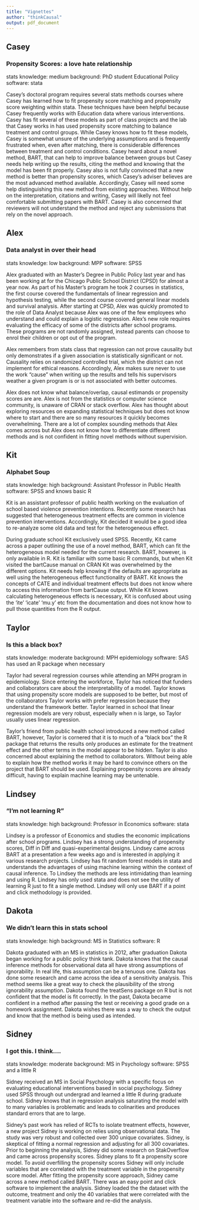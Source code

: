 ```yaml
---
title: "Vignettes"
author: "thinkCausal"
output: pdf_document
---
```


## Casey
### Propensity Scores: a love hate relationship

stats knowledge: medium \newline
background: PhD student Educational Policy \newline
software: stata \newline

Casey's doctoral program requires several stats methods courses where Casey has learned how to fit propensity score matching and propensity score weighting within stata. These techniques have been helpful because Casey frequently works with Education data where various interventions. Casey has fit several of these models as part of class projects and the lab that Casey works in has used propensity score matching to balance treatment and control groups. While Casey knows how to fit these models, Casey is somewhat unsure of the underlying assumptions and is frequently frustrated when, even after matching, there is considerable differences between treatment and control conditions. Casey heard about a novel method, BART, that can help to improve balance between groups but Casey needs help writing up the results, citing the method and knowing that the model has been fit properly. Casey also is not fully convinced that a new method is better than propensity scores, which Casey's adviser believes are the most advanced method available. Accordingly, Casey will need some help distinguishing this new method from existing approaches. Without help on the interpretation, citations and writing, Casey will likelly not feel comfortable submitting papers with BART. Casey is also concerned that reviewers will not understand the method and reject any submissions that rely on the novel approach. 

## Alex
### Data analyst in over their head

stats knowledge: low \newline
background: MPP \newline
software: SPSS \newline

Alex graduated with an Master's Degree in Public Policy last year and has been working at for the Chicago Public School District (CPSD) for almost a year now. As part of his Master's program he took 2 courses in statistics, the first course covered the fundamentals of linear regression and hypothesis testing, while the second course covered general linear models and survival analysis. After starting at CPSD, Alex was quickly promoted to the role of Data Analyst because Alex was one of the few employees who understand and could explain a logistic regression. Alex's new role requires evaluating the efficacy of some of the districts after school programs. These programs are not randomly assigned, instead parents can choose to enrol their children or opt out of the program. 

Alex remembers from stats class that regression can not prove causality but only demonstrates if a given association is statistically significant or not. Causality relies on randomized controlled trial, which the district can not implement for ethical reasons. Accordingly,  Alex makes sure never to use the work "cause" when writing up the results and tells his supervisors weather a given program is or is not associated with better outcomes. 

Alex does not know what balance/overlap, causal estimands or propensity scores are are. Alex is not from the statistics or computer science community, is unaware of CRAN or stack overflow. Alex has thought about exploring resources on expanding statistical techniques but does not know where to start and there are so many resources it quickly becomes overwhelming. There are a lot of complex sounding methods that Alex comes across but Alex does not know how to differentiate different methods and is not confident in fitting novel methods without supervision. 

## Kit
### Alphabet Soup

stats knowledge: high \newline
background: Assistant Professor in Public Health \newline
software: SPSS and knows basic R \newline

Kit is an assistant professor of public health working on the evaluation of school based violence prevention intentions. Recently some research has suggested that heterogeneous treatment effects are common in violence prevention interventions. Accordingly, Kit decided it would be a good idea to re-analyze some old data and test for the heterogeneous effect. 

During graduate school Kit exclusively used SPSS. Recently, Kit came across a paper outlining the use of a novel method, BART, which can fit the heterogeneous model needed for the current research. BART, however, is only available in R. Kit is familiar with some basic R commands, but when Kit visited the bartCause manual on CRAN Kit was overwhelmed by the different options. Kit needs help knowing if the defaults are appropriate as well using the heterogeneous effect functionality of BART. Kit knows the concepts of CATE and individual treatment effects but does not know where to access this information from bartCause output. While Kit knows calculating heterogeneous  effects is necessary, Kit is confused about using the 'ite' 'icate' 'mu.y' etc from the documentation and does not know how to pull those quantities from the R output. 


## Taylor
### Is this a black box? 

stats knowledge: moderate \newline
background: MPH epidemiology \newline
software: SAS has used an R package when necessary \newline

Taylor had several regression courses while attending an MPH program in epidemiology. Since entering the workforce, Taylor has noticed that funders and collaborators care about the interpretability of a model. Taylor knows that using propensity score models are supposed to be better, but most of the collaborators Taylor works with prefer regression because they understand the framework better. Taylor learned in school that linear regression models are very robust, especially when n is large, so Taylor usually uses linear regression. 

Taylor's friend from public health school introduced a new method called BART, however, Taylor is cornered that it is to much of a "black box" the R package that returns the results only produces an estimate for the treatment effect and the other terms in the model appear to be hidden. Taylor is also concerned about explaining the method to collaborators. Without being able to explain how the method works it may be hard to convince others on the project that BART should be used. Explaining propensity scores are already difficult, having to explain machine learning may be untenable. 



## Lindsey
### "I'm not learning R"
stats knowledge: high \newline
background: Professor in Economics \newline
software: stata \newline

Lindsey is a professor of Economics and studies the economic implications after school programs. Lindsey has a strong understanding of propensity scores, Diff in Diff and quasi-experimental designs. Lindsey came across BART at a presentation a few weeks ago and is interested in applying it various research projects. Lindsey has fit random forest models in stata and understands the advantages of using machine learning within the context of causal inference. To Lindsey the methods are less intimidating than learning and using R. Lindsey has only used stata and does not see the utility of learning R just to fit a single method. Lindsey will only use BART if a point and click methodology is provided. 


## Dakota 
### We didn't learn this in stats school

stats knowledge: high \newline
background: MS in Statistics \newline
software: R \newline

Dakota graduated with an MS in statistics in 2012, after graduation Dakota began working for a public policy think tank. Dakota knows that the causal inference methods for observational data all have strong assumptions of ignorability. In real life, this assumption can be a tenuous one. Dakota has done some research and came across the idea of a sensitivity analysis. This method seems like a great way to check the plausibility of the strong ignorability assumption. Dakota found the treatSens package on R but is not confident that the model is fit correctly. In the past, Dakota became confident in a method after passing the test or receiving a good grade on a homework assignment. Dakota wishes there was a way to check the output and know that the method is being used as intended. 

## Sidney 
### I got this. I think....
stats knowledge: moderate \newline
background: MS in Psychology \newline
software: SPSS and a little R \newline

Sidney received an MS in Social Psychology with a specific focus on evaluating educational interventions based in social psychology. Sidney used SPSS through out undergrad and learned a little R during graduate school. Sidney knows that in regression analysis saturating the model with to many variables is problematic and leads to colinarities and produces standard errors that are to large. 

Sidney's past work has relied of RCTs to isolate treatment effects, however, a new project Sidney is working on relies using observational data. The study was very robust and collected over 300 unique covariates. Sidney, is skeptical of fitting a normal regression and adjusting for all 300 covariates. Prior to beginning the analysis, Sidney did some research on StakOverflow and came across propensity scores. Sidney plans to fit a propensity score model. To avoid overfilling the propensity scores Sidney will only include variables that are correlated with the treatment variable in the propensity score model. After fitting the propensity score approach, Sidney came across a new method called BART. There was an easy point and click software to implement the analysis. Sidney loaded the the dataset with the outcome, treatment and only the 40 variables that were correlated with the treatment variable into the software and re-did the analysis. 






